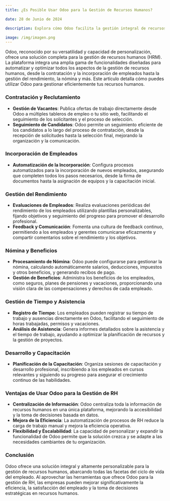 ```yaml
---
title: ¿Es Posible Usar Odoo para la Gestión de Recursos Humanos?

date: 28 de Junio de 2024

description: Explora cómo Odoo facilita la gestión integral de recursos humanos, ofreciendo herramientas versátiles para automatizar y optimizar procesos desde la contratación hasta la nómina, mejorando la eficiencia y la satisfacción del empleado.

image: /img/imagen.png
---
```


Odoo, reconocido por su versatilidad y capacidad de personalización, ofrece una solución completa para la gestión de recursos humanos (HRM). La plataforma integra una amplia gama de funcionalidades diseñadas para automatizar y optimizar todos los aspectos de la gestión de recursos humanos, desde la contratación y la incorporación de empleados hasta la gestión del rendimiento, la nómina y más. Este artículo detalla cómo puedes utilizar Odoo para gestionar eficientemente tus recursos humanos.

### **Contratación y Reclutamiento**

- **Gestión de Vacantes**: Publica ofertas de trabajo directamente desde Odoo a múltiples tableros de empleo o tu sitio web, facilitando el seguimiento de los solicitantes y el proceso de selección.
- **Seguimiento de Candidatos**: Odoo permite un seguimiento eficiente de los candidatos a lo largo del proceso de contratación, desde la recepción de solicitudes hasta la selección final, mejorando la organización y la comunicación.

### **Incorporación de Empleados**

- **Automatización de la Incorporación**: Configura procesos automatizados para la incorporación de nuevos empleados, asegurando que completen todos los pasos necesarios, desde la firma de documentos hasta la asignación de equipos y la capacitación inicial.

### **Gestión del Rendimiento**

- **Evaluaciones de Empleados**: Realiza evaluaciones periódicas del rendimiento de los empleados utilizando plantillas personalizables, fijando objetivos y seguimiento del progreso para promover el desarrollo profesional.
- **Feedback y Comunicación**: Fomenta una cultura de feedback continuo, permitiendo a los empleados y gerentes comunicarse eficazmente y compartir comentarios sobre el rendimiento y los objetivos.

### **Nómina y Beneficios**

- **Procesamiento de Nómina**: Odoo puede configurarse para gestionar la nómina, calculando automáticamente salarios, deducciones, impuestos y otros beneficios, y generando recibos de pago.
- **Gestión de Beneficios**: Administra los beneficios de los empleados, como seguros, planes de pensiones y vacaciones, proporcionando una visión clara de las compensaciones y derechos de cada empleado.

### **Gestión de Tiempo y Asistencia**

- **Registro de Tiempo**: Los empleados pueden registrar su tiempo de trabajo y ausencias directamente en Odoo, facilitando el seguimiento de horas trabajadas, permisos y vacaciones.
- **Análisis de Asistencia**: Genera informes detallados sobre la asistencia y el tiempo de trabajo, ayudando a optimizar la planificación de recursos y la gestión de proyectos.

### **Desarrollo y Capacitación**

- **Planificación de la Capacitación**: Organiza sesiones de capacitación y desarrollo profesional, inscribiendo a los empleados en cursos relevantes y siguiendo su progreso para asegurar el crecimiento continuo de las habilidades.

### **Ventajas de Usar Odoo para la Gestión de RH**

- **Centralización de Información**: Odoo centraliza toda la información de recursos humanos en una única plataforma, mejorando la accesibilidad y la toma de decisiones basada en datos.
- **Mejora de la Eficiencia**: La automatización de procesos de RH reduce la carga de trabajo manual y mejora la eficiencia operativa.
- **Flexibilidad y Escalabilidad**: La capacidad de personalizar y expandir la funcionalidad de Odoo permite que la solución crezca y se adapte a las necesidades cambiantes de tu organización.

### **Conclusión**

Odoo ofrece una solución integral y altamente personalizable para la gestión de recursos humanos, abarcando todas las facetas del ciclo de vida del empleado. Al aprovechar las herramientas que ofrece Odoo para la gestión de RH, las empresas pueden mejorar significativamente la eficiencia, la satisfacción del empleado y la toma de decisiones estratégicas en recursos humanos.
